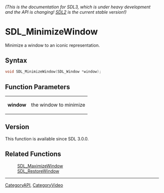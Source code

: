 ====== (This is the documentation for SDL3, which is under heavy development and the API is changing! [https://wiki.libsdl.org/SDL2/ SDL2] is the current stable version!) ======
= SDL_MinimizeWindow =

Minimize a window to an iconic representation.

== Syntax ==

<syntaxhighlight lang='c'>
void SDL_MinimizeWindow(SDL_Window *window);
</syntaxhighlight>

== Function Parameters ==

{|
|'''window'''
|the window to minimize
|}

== Version ==

This function is available since SDL 3.0.0.

== Related Functions ==

:[[SDL_MaximizeWindow]]
:[[SDL_RestoreWindow]]

----
[[CategoryAPI]], [[CategoryVideo]]


